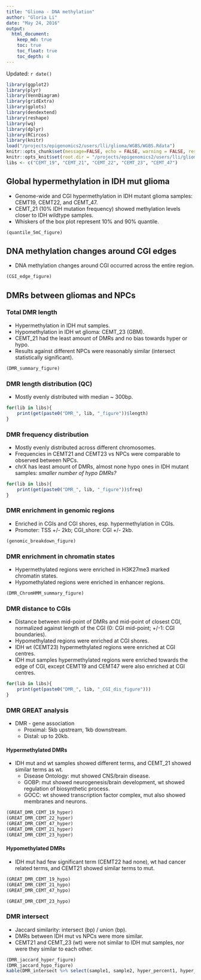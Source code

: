 ```yaml
---
title: "Glioma - DNA methylation"
author: "Gloria Li"
date: "May 24, 2016"
output: 
  html_document:
    keep_md: true
    toc: true
    toc_float: true
    toc_depth: 4
---
```


Updated: `r date()`

```r
library(ggplot2)
library(plyr)
library(VennDiagram)
library(gridExtra)
library(gplots)
library(dendextend)
library(reshape)
library(wq)
library(dplyr)
library(RCircos)
library(knitr)
load("/projects/epigenomics2/users/lli/glioma/WGBS/WGBS.Rdata")
knitr::opts_chunk$set(message=FALSE, echo = FALSE, warning = FALSE, results = FALSE, fig.height = 6, fig.width = 7) 
knitr::opts_knit$set(root.dir = "/projects/epigenomics2/users/lli/glioma/WGBS/DMR/")
libs <- c("CEMT_19", "CEMT_21", "CEMT_22", "CEMT_23", "CEMT_47")
```

## Global hypermethylation in IDH mut glioma
* Genome-wide and CGI hypermethylation in IDH mutant glioma samples: CEMT19, CEMT22, and CEMT_47.      
* CEMT_21 (10% IDH mutation frequency) showed methylation levels closer to IDH wildtype samples.    
* Whiskers of the box plot represent 10% and 90% quantile.     

```r
(quantile_5mC_figure)
```

## DNA methylation changes around CGI edges
* DNA methylation changes around CGI occurred across the entire region.     

```r
(CGI_edge_figure)
```

## DMRs between gliomas and NPCs  
### Total DMR length
* Hypermethylation in IDH mut samples.    
* Hypomethylation in IDH wt glioma: CEMT_23 (GBM).     
* CEMT_21 had the least amount of DMRs and no bias towards hyper or hypo.      
* Results against different NPCs were reasonably similar (intersect statistically significant).      

```r
(DMR_summary_figure)
```

### DMR length distribution (QC) 
* Mostly evenly distributed with median ~ 300bp.      

```r
for(lib in libs){
	print(get(paste0("DMR_", lib, "_figure"))$length)
}
```

### DMR frequency distribution 
* Mostly evenly distributed across different chromosomes.  
* Frequencies in CEMT21 and CEMT23 vs NPCs were comparable to observed between NPCs.        
* chrX has least amount of DMRs, almost none hypo ones in IDH mutant samples: _smaller number of hypo DMRs?_

```r
for(lib in libs){
	print(get(paste0("DMR_", lib, "_figure"))$freq)
}
```

### DMR enrichment in genomic regions 
* Enriched in CGIs and CGI shores, esp. hypermethylation in CGIs.    
* Promoter: TSS +/- 2kb; CGI_shore: CGI +/- 2kb.      

```r
(genomic_breakdown_figure)
```

### DMR enrichment in chromatin states
* Hypermethylated regions were enriched in H3K27me3 marked chromatin states.       
* Hypomethylated regions were enriched in enhancer regions.    

```r
(DMR_ChromHMM_summary_figure)
```


### DMR distance to CGIs
* Distance between mid-point of DMRs and mid-point of closest CGI, normalized against length of the CGI (0: CGI mid-point; +/-1: CGI boundaries).      
* Hypomethylated regions were enriched at CGI shores.    
* IDH wt (CEMT23) hypermethylated regions were enriched at CGI centres.      
* IDH mut samples hypermethylated regions were enriched towards the edge of CGI, except CEMT19 and CEMT47 were also enriched at CGI centres.        

```r
for(lib in libs){
	print(get(paste0("DMR_", lib, "_CGI_dis_figure")))
}
```

### DMR GREAT analysis
* DMR - gene association
	+ Proximal: 5kb upstream, 1kb downstream.     
	+ Distal: up to 20kb.         

#### Hypermethylated DMRs
* IDH mut and wt samples showed different terms, and CEMT_21 showed similar terms as wt.      
	+ Disease Ontology: mut showed CNS/brain disease.     
	+ GOBP: mut showed neurogenesis/brain development, wt showed regulation of biosynthetic process.   
	+ GOCC: wt showed transcription factor complex, mut also showed membranes and neurons.         

```r
(GREAT_DMR_CEMT_19_hyper)
(GREAT_DMR_CEMT_22_hyper)
(GREAT_DMR_CEMT_47_hyper)
(GREAT_DMR_CEMT_21_hyper)
(GREAT_DMR_CEMT_23_hyper)
```

#### Hypomethylated DMRs
* IDH mut had few significant term (CEMT22 had none), wt had cancer related terms, and CEMT21 showed similar terms to mut.   

```r
(GREAT_DMR_CEMT_19_hypo)
(GREAT_DMR_CEMT_21_hypo)
(GREAT_DMR_CEMT_47_hypo)
```
```r
(GREAT_DMR_CEMT_23_hypo)
```

### DMR intersect 
* Jaccard similarity: intersect (bp) / union (bp).      
* DMRs between IDH mut vs NPCs were more similar.      
* CEMT21 and CEMT_23 (wt) were not similar to IDH mut samples, nor were they similar to each other.       

```r
(DMR_jaccard_hyper_figure)
(DMR_jaccard_hypo_figure)
kable(DMR_intersect %>% select(sample1, sample2, hyper_percent1, hyper_percent2, hypo_percent1, hypo_percent2), digits = 4, format = "html", align = "c", row.names = F)
```

